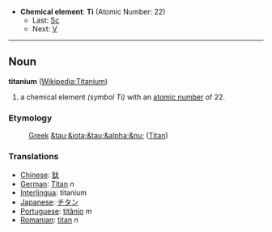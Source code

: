 *'''Chemical element''': '''Ti''' (Atomic Number: 22)
**Last: [[Scandium|Sc]]
**Next: [[Vanadium|V]]
----
== Noun ==
'''titanium''' ([[en:Titanium|Wikipedia:Titanium]])

# a chemical element ''(symbol Ti)'' with an [[atomic number]] of 22.

===Etymology===
:[[Greek]] [[&tau;&iota;&tau;&alpha;&nu;]] ([[Titan]])

===Translations===
*[[Chinese]]: [[鈦]]
*[[German]]: [[Titan]] ''n''
*[[Interlingua]]: titanium
*[[Japanese]]: [[チタン]]
*[[Portuguese]]: [[titânio]] ''m''
*[[Romanian]]: [[titan]] ''n''